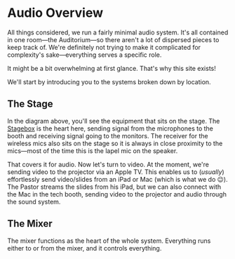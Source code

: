 
# Audio Overview

All things considered, we run a fairly minimal audio system. It's all contained in one room—the Auditorium—so there aren't a lot of dispersed pieces to keep track of. We're definitely not trying to make it complicated for complexity's sake—everything serves a specific role.

<Callout type="info" emoji="ℹ️">
    It might be a bit overwhelming at first glance. That's why this site exists!
</Callout>

We'll start by introducing you to the systems broken down by location.

<Diagram altText="Booth Diagram" imageName="booth" label="Tech Booth" />

## The Stage

<Diagram altText="Stage Diagram" imageName="stage" label="Stage" />

In the diagram above, you'll see the equipment that sits on the stage. The [Stagebox](https://en.wikipedia.org/wiki/Stage_box) is the heart here, sending signal from the microphones to the booth and receiving signal going to the monitors. The receiver for the wireless mics also sits on the stage so it is always in close proximity to the mics—most of the time this is the lapel mic on the speaker.

That covers it for audio. Now let's turn to video. At the moment, we're sending video to the projector via an Apple TV. This enables us to (*usually*) effortlessly send video/slides from an iPad or Mac (which is what we do 😉). The Pastor streams the slides from his iPad, but we can also connect with the Mac in the tech booth, sending video to the projector and audio through the sound system.

## The Mixer

The mixer functions as the heart of the whole system. Everything runs either to or from the mixer, and it controls everything. 